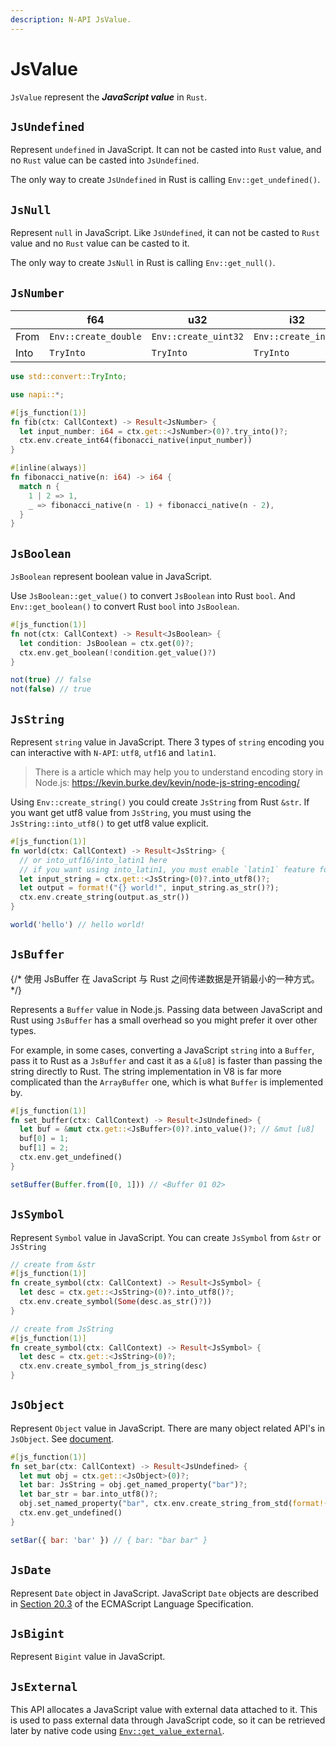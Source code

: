 ```yaml
---
description: N-API JsValue.
---
```


# JsValue

`JsValue` represent the **_JavaScript value_** in `Rust`.

## `JsUndefined`

Represent `undefined` in JavaScript. It can not be casted into `Rust` value, and no `Rust` value can be casted into `JsUndefined`.

The only way to create `JsUndefined` in Rust is calling `Env::get_undefined()`.

## `JsNull`

Represent `null` in JavaScript. Like `JsUndefined`, it can not be casted to `Rust` value and no `Rust` value can be casted to it.

The only way to create `JsNull` in Rust is calling `Env::get_null()`.

## `JsNumber`

|      | f64                  | u32                  | i32                 | i64                 |
| ---- | -------------------- | -------------------- | ------------------- | ------------------- |
| From | `Env::create_double` | `Env::create_uint32` | `Env::create_int32` | `Env::create_int64` |
| Into | `TryInto`            | `TryInto`            | `TryInto`           | `TryInto`           |

```rust
use std::convert::TryInto;

use napi::*;

#[js_function(1)]
fn fib(ctx: CallContext) -> Result<JsNumber> {
  let input_number: i64 = ctx.get::<JsNumber>(0)?.try_into()?;
  ctx.env.create_int64(fibonacci_native(input_number))
}

#[inline(always)]
fn fibonacci_native(n: i64) -> i64 {
  match n {
    1 | 2 => 1,
    _ => fibonacci_native(n - 1) + fibonacci_native(n - 2),
  }
}
```

## `JsBoolean`

`JsBoolean` represent boolean value in JavaScript.

Use `JsBoolean::get_value()` to convert `JsBoolean` into Rust `bool`. And `Env::get_boolean()` to convert Rust `bool` into `JsBoolean`.

```rust
#[js_function(1)]
fn not(ctx: CallContext) -> Result<JsBoolean> {
  let condition: JsBoolean = ctx.get(0)?;
  ctx.env.get_boolean(!condition.get_value()?)
}
```

```js
not(true) // false
not(false) // true
```

## `JsString`

Represent `string` value in JavaScript. There 3 types of `string` encoding you can interactive with `N-API`: `utf8`, `utf16` and `latin1`.

> There is a article which may help you to understand encoding story in Node.js: https://kevin.burke.dev/kevin/node-js-string-encoding/

Using `Env::create_string()` you could create `JsString` from Rust `&str`.
If you want get utf8 value from `JsString`, you must using the `JsString::into_utf8()` to get utf8 value explicit.

```rust
#[js_function(1)]
fn world(ctx: CallContext) -> Result<JsString> {
  // or into_utf16/into_latin1 here
  // if you want using into_latin1, you must enable `latin1` feature for `napi-rs`.
  let input_string = ctx.get::<JsString>(0)?.into_utf8()?;
  let output = format!("{} world!", input_string.as_str()?);
  ctx.env.create_string(output.as_str())
}
```

```js
world('hello') // hello world!
```

## `JsBuffer`

{/* 使用 JsBuffer 在 JavaScript 与 Rust 之间传递数据是开销最小的一种方式。 */}

Represents a `Buffer` value in Node.js. Passing data between JavaScript and Rust using `JsBuffer` has a small overhead so you might prefer it over other types.

For example, in some cases, converting a JavaScript `string` into a `Buffer`, pass it to Rust as a `JsBuffer` and cast it as a `&[u8]` is faster than passing the string directly to Rust. The string implementation in V8 is far more complicated than the `ArrayBuffer` one, which is what `Buffer` is implemented by.

```rust
#[js_function(1)]
fn set_buffer(ctx: CallContext) -> Result<JsUndefined> {
  let buf = &mut ctx.get::<JsBuffer>(0)?.into_value()?; // &mut [u8]
  buf[0] = 1;
  buf[1] = 2;
  ctx.env.get_undefined()
}
```

```js
setBuffer(Buffer.from([0, 1])) // <Buffer 01 02>
```

## `JsSymbol`

Represent `Symbol` value in JavaScript. You can create `JsSymbol` from `&str` or `JsString`

```rust
// create from &str
#[js_function(1)]
fn create_symbol(ctx: CallContext) -> Result<JsSymbol> {
  let desc = ctx.get::<JsString>(0)?.into_utf8()?;
  ctx.env.create_symbol(Some(desc.as_str()?))
}
```

```rust
// create from JsString
#[js_function(1)]
fn create_symbol(ctx: CallContext) -> Result<JsSymbol> {
  let desc = ctx.get::<JsString>(0)?;
  ctx.env.create_symbol_from_js_string(desc)
}
```

## `JsObject`

Represent `Object` value in JavaScript. There are many object related API's in `JsObject`. See [document](https://docs.rs/napi/latest/napi/struct.JsObject.html).

```rust
#[js_function(1)]
fn set_bar(ctx: CallContext) -> Result<JsUndefined> {
  let mut obj = ctx.get::<JsObject>(0)?;
  let bar: JsString = obj.get_named_property("bar")?;
  let bar_str = bar.into_utf8()?;
  obj.set_named_property("bar", ctx.env.create_string_from_std(format!("{} bar", bar_str.as_str()?)))?;
  ctx.env.get_undefined()
}
```

```js
setBar({ bar: 'bar' }) // { bar: "bar bar" }
```

## `JsDate`

Represent `Date` object in JavaScript. JavaScript `Date` objects are described in [Section 20.3](https://tc39.es/ecma262/#sec-date-objects) of the ECMAScript Language Specification.

## `JsBigint`

Represent `Bigint` value in JavaScript.

## `JsExternal`

This API allocates a JavaScript value with external data attached to it. This is used to pass external data through JavaScript code, so it can be retrieved later by native code using [`Env::get_value_external`](https://docs.rs/napi/latest/napi/struct.Env.html#method.get_value_external).
